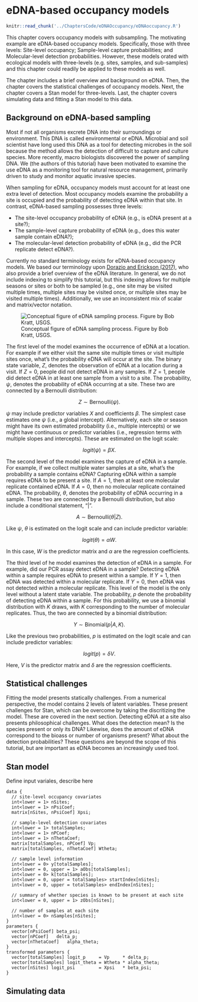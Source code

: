 # eDNA-based occupancy models


```r
knitr::read_chunk('../ChaptersCode/eDNAOccupancy/eDNAoccupancy.R')
```

This chapter covers occupancy models with subsampling. 
The motivating example are eDNA-based occupancy models. 
Specifically, those with three levels: Site-level occupancy; Sample-level capture probabilities; and Molecular-level detection probabilities. 
However, these models orated with ecological models with three-levels (e.g. sites, samples, and sub-samples) and this chapter could readily be applied to these models as well. 

The chapter includes a brief overview and background on eDNA. 
Then, the chapter covers the statistical challenges of occupancy models. 
Next, the chapter covers a Stan model for three-levels. 
Last, the chapter covers simulating data and fitting a Stan model to this data. 

## Background on eDNA-based sampling 

Most if not all organisms excrete DNA into their surroundings or environment. 
This DNA is called environmental or eDNA. 
Microbial and soil scientist have long used this DNA as a tool for detecting microbes in the soil because the method allows the detection of difficult to capture and culture species. 
More recently, macro biologists discovered the power of sampling DNA. 
We (the authors of this tutorial) have been motivated to examine the use eDNA as a monitoring tool for natural resource management, primarily driven to study and monitor aquatic invasive species. 

When sampling for eDNA, occupancy models must account for at least one extra level of detection. 
Most occupancy models examine the probability a site is occupied and the probability of detecting eDNA within that site. 
In contrast, eDNA-based sampling possesses three levels:

- The site-level occupancy probability of eDNA (e.g., is eDNA present at a site?);
- The sample-level capture probability of eDNA (e.g., does this water sample contain eDNA?);
- The molecular-level detection probability of eDNA  (e.g., did the PCR replicate detect eDNA?).

Currently no standard terminology exists for eDNA-based occupancy models. 
We based our terminology upon [Dorazio and Erickson (2017)](https://doi.org/10.1111/1755-0998.12735), who also provide a brief overview of the eDNA literature. 
In general, we do not include indexing to simplify this tutorial, but this indexing allows for multiple seasons or sites or both to be sampled (e.g., one site may be visited multiple times, multiple sites may be visited once, or multiple sites may be visited multiple times). 
Additionally, we use an inconsistent mix of scalar and matrix/vector notation. 

![Conceptual figure of eDNA sampling process. Figure by Bob Kratt, USGS.](./Chapters/eDNA-tree.png)

The first level of the model examines the occurrence of eDNA at a location. 
For example if we either visit the same site multiple times or visit multiple sites once, what's the probability eDNA will occur at the site. 
The binary state variable, $Z$, denotes the observation of eDNA at a location during a visit. 
If $Z = 0$, people did not detect eDNA in any samples. 
If $Z = 1$, people did detect eDNA in at least one sample from a visit to a site. 
The probability, $\psi$, denotes the probability of eDNA occurring at a site. 
These two are connected by a Bernoulli distribution: 

$$ Z \sim \text{Bernoulli}(\psi). $$

$\psi$ may include predictor variables $X$ and coefficients $\beta$. 
The simplest case estimates one $\psi$ (i.e., a global intercept). 
Alternatively, each site or season might have its own estimated probability (i.e., multiple intercepts) or we might have continuous or predictor variables (i.e., regression terms with multiple slopes and intercepts). 
These are estimated on the logit scale:

$$ logit(\psi) = \beta X. $$

The second level of the model examines the capture of eDNA in a sample. 
For example, if we collect multiple water samples at a site, what's the probability a sample contains eDNA? 
Capturing eDNA within a sample requires eDNA to be present a site. 
If $A = 1$, then at least one molecular replicate contained eDNA. 
If $A = 0$, then no molecular replicate contained eDNA. 
The probability, $\theta$, denotes the probability of eDNA occurring in a sample. 
These two are connected by a Bernoulli distribution, but also include a conditional statement, "|". 

$$ A \sim \text{Bernoulli}(\theta | Z ). $$

Like $\psi$, $\theta$ is estimated on the logit scale and can include predictor variable: 

$$ logit(\theta) = \alpha W. $$

In this case, $W$ is the predictor matrix and $\alpha$ are the regression coefficients. 

The third level of he model examines the detection of eDNA in a sample. 
For example, did our PCR assay detect eDNA in a sample?
Detecting eDNA within a sample requires eDNA to present within a sample. 
If $Y = 1$, then eDNA was detected within a molecular replicate. 
If $Y = 0$, then eDNA was not detected within a molecular replicate. 
This level of the model is the only level without a latent state variable. 
The probability, $p$ denote the probability of detecting eDNA within a sample. 
For this probability, we use a binomial distribution with $K$ draws, with $K$ corresponding to the number of molecular replicates. 
Thus, the two are connected by a binomial distribution:

$$ Y \sim \text{Binomial}(p | A, K). $$ 

Like the previous two probabilities, $p$ is estimated on the logit scale and can include predictor variables: 

$$ logit(p) = \delta V. $$

Here, $V$ is the predictor matrix and $\delta$ are the regression coefficients. 

## Statistical challenges 

Fitting the model presents statically challenges. 
From a numerical perspective, the model contains 2 levels of latent variables. 
These present challenges for Stan, which can be overcome by taking the discritizing the model. 
These are covered in the next section. 
Detecting eDNA at a site also presents philosophical challenges. 
What does the detection mean? 
Is the species present or only its DNA? 
Likewise, does the amount of eDNA correspond to the bioass or number of organisms present? 
What about the detection probabilities? 
These questions are beyond the scope of this tutorial, but are important as eDNA becomes an increasingly used tool. 


## Stan model 


Define input variales, describe here 


    data {
      // site-level occupancy covariates
      int<lower = 1> nSites;
      int<lower = 1> nPsiCoef;
      matrix[nSites, nPsiCoef] Xpsi;
      
      // sample-level detection covariates
      int<lower = 1> totalSamples;
      int<lower = 1> nPCoef;
      int<lower = 1> nThetaCoef;
      matrix[totalSamples, nPCoef] Vp;
      matrix[totalSamples, nThetaCoef] Wtheta;
    
      // sample level information  
      int<lower = 0> y[totalSamples];
      int<lower = 0, upper = 1> aObs[totalSamples];
      int<lower = 0> k[totalSamples];
      int<lower = 0, upper = totalSamples> startIndex[nSites];
      int<lower = 0, upper = totalSamples> endIndex[nSites];
      
      // summary of whether species is known to be present at each site
      int<lower = 0, upper = 1> zObs[nSites];
      
      // number of samples at each site
      int<lower = 0> nSamples[nSites];
    }
    parameters {
      vector[nPsiCoef] beta_psi;
      vector[nPCoef]   delta_p;
      vector[nThetaCoef]   alpha_theta;
    }
    transformed parameters {
      vector[totalSamples] logit_p     = Vp     * delta_p;
      vector[totalSamples] logit_theta = Wtheta * alpha_theta;
      vector[nSites] logit_psi         = Xpsi   * beta_psi;
    }



## Simulating data 

```r
```


```r
```

```r
```

```r
```

```r
```

```r
```

```r
```

```r
```

```r
```

```r
```


```r
```

```r
```

```r
```

